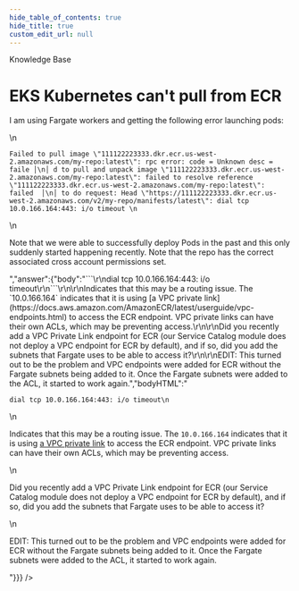 ```yaml
---
hide_table_of_contents: true
hide_title: true
custom_edit_url: null
---
```



<head>
  <link rel="canonical" href="https://github.com/tnn-tnn-tnn-tnn-tnn-gruntwork-io/knowledge-base/discussions/265" />
</head>

<CenterLayout>
<span className="searchCategory">Knowledge Base</span>
<h1>EKS Kubernetes can&apos;t pull from ECR</h1>
<GitHub discussion={{"id":"D_kwDOF8slf84AO_Fa","number":265,"author":{"login":"yorinasub17"},"title":"EKS Kubernetes can't pull from ECR","body":"I am using Fargate workers and getting the following error launching pods:\r\n\r\n```\r\nFailed to pull image \"111122223333.dkr.ecr.us-west-2.amazonaws.com/my-repo:latest\": rpc error: code = Unknown desc = faile │\r\n│ d to pull and unpack image \"111122223333.dkr.ecr.us-west-2.amazonaws.com/my-repo:latest\": failed to resolve reference \"111122223333.dkr.ecr.us-west-2.amazonaws.com/my-repo:latest\": failed  │\r\n│ to do request: Head \"https://111122223333.dkr.ecr.us-west-2.amazonaws.com/v2/my-repo/manifests/latest\": dial tcp 10.0.166.164:443: i/o timeout \r\n```\r\n\r\nNote that we were able to successfully deploy Pods in the past and this only suddenly started happening recently. Note that the repo has the correct associated cross account permissions set.","bodyHTML":"<p dir=\"auto\">I am using Fargate workers and getting the following error launching pods:</p>\n<div class=\"snippet-clipboard-content notranslate position-relative overflow-auto\" data-snippet-clipboard-copy-content=\"Failed to pull image &quot;111122223333.dkr.ecr.us-west-2.amazonaws.com/my-repo:latest&quot;: rpc error: code = Unknown desc = faile │\n│ d to pull and unpack image &quot;111122223333.dkr.ecr.us-west-2.amazonaws.com/my-repo:latest&quot;: failed to resolve reference &quot;111122223333.dkr.ecr.us-west-2.amazonaws.com/my-repo:latest&quot;: failed  │\n│ to do request: Head &quot;https://111122223333.dkr.ecr.us-west-2.amazonaws.com/v2/my-repo/manifests/latest&quot;: dial tcp 10.0.166.164:443: i/o timeout \"><pre class=\"notranslate\"><code class=\"notranslate\">Failed to pull image \"111122223333.dkr.ecr.us-west-2.amazonaws.com/my-repo:latest\": rpc error: code = Unknown desc = faile │\n│ d to pull and unpack image \"111122223333.dkr.ecr.us-west-2.amazonaws.com/my-repo:latest\": failed to resolve reference \"111122223333.dkr.ecr.us-west-2.amazonaws.com/my-repo:latest\": failed  │\n│ to do request: Head \"https://111122223333.dkr.ecr.us-west-2.amazonaws.com/v2/my-repo/manifests/latest\": dial tcp 10.0.166.164:443: i/o timeout \n</code></pre></div>\n<p dir=\"auto\">Note that we were able to successfully deploy Pods in the past and this only suddenly started happening recently. Note that the repo has the correct associated cross account permissions set.</p>","answer":{"body":"```\r\ndial tcp 10.0.166.164:443: i/o timeout\r\n```\r\n\r\nIndicates that this may be a routing issue. The `10.0.166.164` indicates that it is using [a VPC private link](https://docs.aws.amazon.com/AmazonECR/latest/userguide/vpc-endpoints.html) to access the ECR endpoint. VPC private links can have their own ACLs, which may be preventing access.\r\n\r\nDid you recently add a VPC Private Link endpoint for ECR (our Service Catalog module does not deploy a VPC endpoint for ECR by default), and if so, did you add the subnets that Fargate uses to be able to access it?\r\n\r\nEDIT: This turned out to be the problem and VPC endpoints were added for ECR without the Fargate subnets being added to it. Once the Fargate subnets were added to the ACL, it started to work again.","bodyHTML":"<div class=\"snippet-clipboard-content notranslate position-relative overflow-auto\" data-snippet-clipboard-copy-content=\"dial tcp 10.0.166.164:443: i/o timeout\"><pre class=\"notranslate\"><code class=\"notranslate\">dial tcp 10.0.166.164:443: i/o timeout\n</code></pre></div>\n<p dir=\"auto\">Indicates that this may be a routing issue. The <code class=\"notranslate\">10.0.166.164</code> indicates that it is using <a href=\"https://docs.aws.amazon.com/AmazonECR/latest/userguide/vpc-endpoints.html\" rel=\"nofollow\">a VPC private link</a> to access the ECR endpoint. VPC private links can have their own ACLs, which may be preventing access.</p>\n<p dir=\"auto\">Did you recently add a VPC Private Link endpoint for ECR (our Service Catalog module does not deploy a VPC endpoint for ECR by default), and if so, did you add the subnets that Fargate uses to be able to access it?</p>\n<p dir=\"auto\">EDIT: This turned out to be the problem and VPC endpoints were added for ECR without the Fargate subnets being added to it. Once the Fargate subnets were added to the ACL, it started to work again.</p>"}}} />

</CenterLayout>
  

<!-- ##DOCS-SOURCER-START
{
  "sourcePlugin": "github-discussions",
  "hash": "9bf9701aa659590b74258495d1198094"
}
##DOCS-SOURCER-END -->
